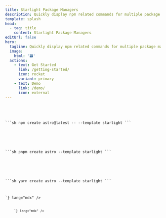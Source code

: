```yaml
---
title: Starlight Package Managers
description: Quickly display npm related commands for multiple package managers in your Starlight documentation site.
template: splash
head:
  - tag: title
    content: Starlight Package Managers
editUrl: false
hero:
  tagline: Quickly display npm related commands for multiple package managers in your Starlight documentation site.
  image:
    html: '🗃'
  actions:
    - text: Get Started
      link: /getting-started/
      icon: rocket
      variant: primary
    - text: Demo
      link: /demo/
      icon: external
---
```



<CardGrid stagger>
  <Card title="Replace" icon="close">
    <Code code={`<Tabs>
<TabItem label="npm">

\`\`\`sh
npm create astro@latest -- --template starlight
\`\`\`

</TabItem>
<TabItem label="pnpm">

\`\`\`sh
pnpm create astro --template starlight
\`\`\`

</TabItem>
<TabItem label="Yarn">

\`\`\`sh
yarn create astro --template starlight
\`\`\`

</TabItem>
</Tabs>`} lang="mdx" />
  </Card>
  <Card title="By" icon="approve-check">
    <Code code={`<PackageManagers
  type="create"
  pkg="astro@latest"
  args="--template starlight"
/>`} lang="mdx" />
  </Card>
</CardGrid>
